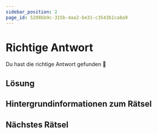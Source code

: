 ```yaml
---
sidebar_position: 2
page_id: 5208bb9c-315b-4aa2-be31-c3543b1ca8a9
---
```


# Richtige Antwort

Du hast die richtige Antwort gefunden 🥳
## Lösung

## Hintergrundinformationen zum Rätsel

## Nächstes Rätsel
